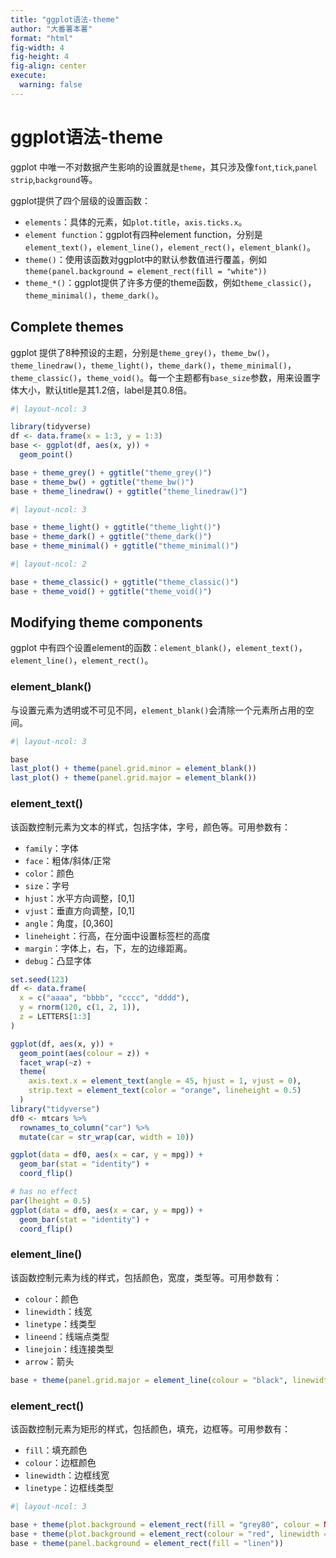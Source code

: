 ```yaml
---
title: "ggplot语法-theme"
author: "大番薯本薯"
format: "html"
fig-width: 4
fig-height: 4
fig-align: center
execute:
  warning: false
---
```


# ggplot语法-theme

ggplot 中唯一不对数据产生影响的设置就是`theme`，其只涉及像`font`,`tick`,`panel strip`,`background`等。

ggplot提供了四个层级的设置函数：

-   `elements`：具体的元素，如`plot.title`，`axis.ticks.x`。
-   `element function`：ggplot有四种element function，分别是`element_text()`，`element_line()`，`element_rect()`，`element_blank()`。
-   `theme()`：使用该函数对ggplot中的默认参数值进行覆盖，例如`theme(panel.background = element_rect(fill = "white"))`
-   `theme_*()`：ggplot提供了许多方便的theme函数，例如`theme_classic()`，`theme_minimal()`，`theme_dark()`。

## Complete themes

ggplot 提供了8种预设的主题，分别是`theme_grey()`，`theme_bw()`，`theme_linedraw()`，`theme_light()`，`theme_dark()`，`theme_minimal()`，`theme_classic()`，`theme_void()`。每一个主题都有`base_size`参数，用来设置字体大小，默认title是其1.2倍，label是其0.8倍。

```r
#| layout-ncol: 3

library(tidyverse)
df <- data.frame(x = 1:3, y = 1:3)
base <- ggplot(df, aes(x, y)) +
  geom_point()

base + theme_grey() + ggtitle("theme_grey()")
base + theme_bw() + ggtitle("theme_bw()")
base + theme_linedraw() + ggtitle("theme_linedraw()")
```

```r
#| layout-ncol: 3

base + theme_light() + ggtitle("theme_light()")
base + theme_dark() + ggtitle("theme_dark()")
base + theme_minimal() + ggtitle("theme_minimal()")
```


```r
#| layout-ncol: 2

base + theme_classic() + ggtitle("theme_classic()")
base + theme_void() + ggtitle("theme_void()")
```

## Modifying theme components

ggplot 中有四个设置element的函数：`element_blank()`，`element_text()`，`element_line()`，`element_rect()`。

### element_blank()

与设置元素为透明或不可见不同，`element_blank()`会清除一个元素所占用的空间。

```r
#| layout-ncol: 3

base
last_plot() + theme(panel.grid.minor = element_blank())
last_plot() + theme(panel.grid.major = element_blank())
```

### element_text()

该函数控制元素为文本的样式，包括字体，字号，颜色等。可用参数有：

-   `family`：字体
-   `face`：粗体/斜体/正常
-   `color`：颜色
-   `size`：字号
-   `hjust`：水平方向调整，[0,1]
-   `vjust`：垂直方向调整，[0,1]
-   `angle`：角度，[0,360]
-   `lineheight`：行高，在分面中设置标签栏的高度
-   `margin`：字体上，右，下，左的边缘距离。
-   `debug`：凸显字体


```r
set.seed(123)
df <- data.frame(
  x = c("aaaa", "bbbb", "cccc", "dddd"),
  y = rnorm(120, c(1, 2, 1)),
  z = LETTERS[1:3]
)

ggplot(df, aes(x, y)) +
  geom_point(aes(colour = z)) +
  facet_wrap(~z) +
  theme(
    axis.text.x = element_text(angle = 45, hjust = 1, vjust = 0),
    strip.text = element_text(color = "orange", lineheight = 0.5)
  )
library("tidyverse")
df0 <- mtcars %>%
  rownames_to_column("car") %>%
  mutate(car = str_wrap(car, width = 10))

ggplot(data = df0, aes(x = car, y = mpg)) +
  geom_bar(stat = "identity") +
  coord_flip()

# has no effect
par(lheight = 0.5)
ggplot(data = df0, aes(x = car, y = mpg)) +
  geom_bar(stat = "identity") +
  coord_flip()

```

### element_line()

该函数控制元素为线的样式，包括颜色，宽度，类型等。可用参数有：

-   `colour`：颜色
-   `linewidth`：线宽
-   `linetype`：线类型
-   `lineend`：线端点类型
-   `linejoin`：线连接类型
-   `arrow`：箭头

```r
base + theme(panel.grid.major = element_line(colour = "black", linewidth = 2, linetype = "dotted"))
```

### element_rect()

该函数控制元素为矩形的样式，包括颜色，填充，边框等。可用参数有：

-   `fill`：填充颜色
-   `colour`：边框颜色
-   `linewidth`：边框线宽
-   `linetype`：边框线类型

```r
#| layout-ncol: 3

base + theme(plot.background = element_rect(fill = "grey80", colour = NA))
base + theme(plot.background = element_rect(colour = "red", linewidth = 2))
base + theme(panel.background = element_rect(fill = "linen"))
```